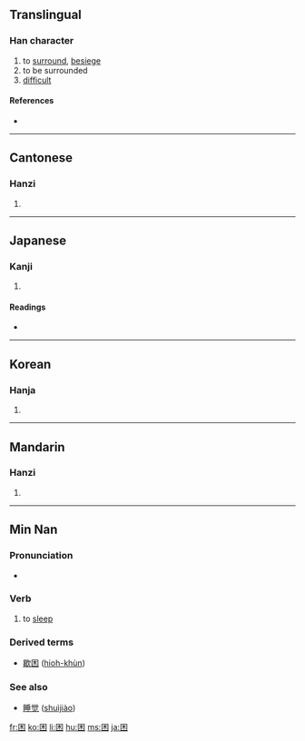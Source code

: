 {{also|睏}}
==Translingual==

===Han character===
{{Han char|rn=31|rad=囗|as=04|sn=7|four=6090<sub>4</sub>|canj=田木 (WD), X田木 (XWD)}}

# to [[surround]], [[besiege]]
# to be surrounded
# [[difficult]]

====References====
* {{Han ref|kx=0217.200|dkj=04717|dj=0445.030|hdz=10714.070|uh=56F0|ud=22256|bh=A778|bd=42872}}

----

==Cantonese==

===Hanzi===
{{yue-hanzi|jyut=|y=kwan3}}

# {{defn|Cantonese|sort=囗04}}

----

==Japanese==

===Kanji===
{{ja-kanji|grade=6|rs=囗04}}

# {{defn|Japanese}}

====Readings====
* {{ja-readings|on=[[こん]] (kon)|kun=[[こまる]] (komaru), [[くるしむ]] (kurushimu)}}

----

==Korean==

===Hanja===
{{ko-hanja|hangeul=곤|rv=gon|mr=kon}}

# {{defn|Korean|sort=囗04}}

----

==Mandarin==

===Hanzi===
{{cmn-hanzi|tra=睏|pin=[[kùn]] ([[kun4]])|wg=k'un<sup>4</sup>}}

# {{defn|Mandarin|sort=囗04}}

----

==Min Nan==

===Pronunciation===
* {{IPA|[ kʰun˨˩ ]}}

===Verb===
{{nan-verb|s|poj=khùn|pojt=khun3|tra=睏|sim=困|rs=囗04}}

# to [[sleep]]

===Derived terms===
* [[歇困]] ([[hioh-khùn]])

===See also===
* {{i|Mandarin}} [[睡觉]] ([[shuìjiào]])

[[fr:困]]
[[ko:困]]
[[li:困]]
[[hu:困]]
[[ms:困]]
[[ja:困]]